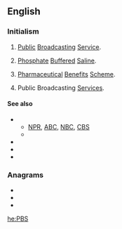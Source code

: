 ==English==
{{wikipedia|PBS (disambiguation)}}

===Initialism===
{{rfc-header|Initialism}}
{{head|en|initialism}}

# {{lb|en|US|television}} [[public|Public]] [[broadcasting|Broadcasting]] [[service|Service]]. {{defdate|Launched 1970.}}
# {{lb|en|US|biology}} [[phosphate|Phosphate]] [[buffered|Buffered]] [[saline|Saline]].
# {{lb|en|Australia}} [[pharmaceutical|Pharmaceutical]] [[benefits|Benefits]] [[scheme|Scheme]]. {{defdate|Established 1948.}}
# {{lb|en|Malta}} Public Broadcasting [[services|Services]].

====See also====
* {{sense|Public Broadcasting Service}}
** [[NPR]], [[ABC]], [[NBC]], [[CBS]]
** {{projectlink|wikipedia|Public Broadcasting Service}}
* {{projectlink|wikipedia|Phosphate buffered saline}}
* {{projectlink|wikipedia|Pharmaceutical Benefits Scheme}}
* {{projectlink|wikipedia|Public Broadcasting Services}}

===Anagrams===
* {{l|en|bps}}
* {{l|en|BSP}}
* {{l|en|PSB}}

[[he:PBS]]